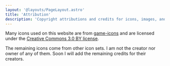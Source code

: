 ```yaml
---
layout: '@layouts/PageLayout.astro'
title: 'Attribution'
description: 'Copyright attributions and credits for icons, images, and other resources used on this website'
---
```


Many icons used on this website are from [game-icons](https://github.com/game-icons/icons) and are licensed under the [Creative Commons 3.0 BY license](https://creativecommons.org/licenses/by/3.0/deed.en). 

The remaining icons come from other icon sets. I am not the creator nor owner of any of them. Soon I will add the remaining credits for their creators.
